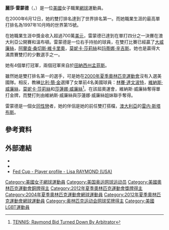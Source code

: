 {{noteTA
|G1=Tennis
}}
{{Infobox 网球
|姓名=Lisa Raymond
|照片=Lisa Raymond 2006 Australian Open.jpg
|国籍={{USA}}
|生日={{birth_date_and_age|1973|8|10|mf=y}}
|出生地= {{USA}}
|居住地= {{USA}}
|身高=165
|体重=55
|持拍手=右
|反拍=
|转职业年=1993
|球拍=
|球衣=
|球鞋=
|单打最高排名=15（1997年10月20日）
|双打最高排名='''1'''（2000年6月12日）
|现单打排名=
|现双打排名=
|单打冠军头衔= WTA級─4個
|双打冠军头衔= WTA級─68個<br />ITF級─1
|职业战绩=
|奖金=$7,961,311
|澳网最好成绩=八強（2002、2009）
|法网最好成绩=第四輪（2007）
|温网最好成绩=八強（2006、2008，2009）
|美网最好成绩=第四輪（2005、2007）
|澳網雙打最好成績='''冠軍'''（2000）
|法網雙打最好成績='''冠軍'''（2006）
|溫網雙打最好成績='''冠軍'''（2001）
|美網雙打最好成績='''冠軍'''（2001、2005、2011）
|澳網混雙最好成績=
|法網混雙最好成績='''冠軍'''（2003）
|溫網混雙最好成績='''冠軍'''（1999）
|美網混雙最好成績='''冠軍'''（1996、2002）
|大满贯个数=雙打5個，混雙4個
|奥运会最好成绩=
|Mixed                         = yes
|OlympicMixedDoublesresult    = [[Image:Bronze_medal.svg|25px]] '''銅牌'''（2012）
}}

'''麗莎·雷蒙德'''（{{lang-en|'''Lisa Raymond'''}}，{{bd|1973年|8月10日|catIdx=Raymond}}）是一位[[美國|美國]]女子職業[[網球|網球]]運動員。

在2000年6月12日，她的雙打排名達到了世界排名第一。而她職業生涯的最高單打排名為1997年10月時的世界第15號。

在她職業生涯中獎金收入超過700萬[[美元|美元]]，雷蒙德已達到在單打四分之一決賽在澳大利亞公開賽和溫布頓。雷蒙德是一位右手持拍的球員，在雙打比賽已經贏了[[大威廉絲|大威廉絲]]，[[阿蘭查·桑切斯·維卡里奧|阿蘭查·桑切斯·維卡里奧]]，[[莫妮卡·莎莉絲|莫妮卡·莎莉絲]]和[[玛蒂娜·辛吉斯|玛蒂娜·辛吉斯]]。她也是贏得大滿貫賽雙打的少數選手之一。

她有4個單打冠軍，兩個冠軍來自於[[田納西州|田納西州]][[孟菲斯|孟菲斯]]。

雖然她是雙打排名第一的選手，可是她在[[2000年夏季奧林匹克運動會|2000年夏季奧林匹克運動會]]沒有入選美國隊。相反，教練[[比利·簡·金|比利·簡·金]]選擇了女單前4名美國球員：[[林賽·達文波特|林賽·達文波特]]，[[維納斯·威廉絲|維納斯·威廉絲]]，[[莫妮卡·莎莉絲|莫妮卡·莎莉絲]]和[[莎蓮娜·威廉絲|莎蓮娜·威廉絲]]<ref>[http://query.nytimes.com/gst/fullpage.html?res=9A04E0D81731F937A1575BC0A9669C8B63 TENNIS; Raymond Bid Turned Down By Arbitrator]</ref>。在該屆奧運會，維納斯·威廉絲奪得單打金牌，而雙打則由維納斯·威廉絲與莎蓮娜·威廉絲姐妹聯手奪得。

雷蒙德是一個女[[同性戀|同性戀]]者，她的伴侶是她的前任雙打搭檔，[[澳大利亞|澳大利亞]]的[[雷内·斯塔布斯|雷内·斯塔布斯]]。

== 參考資料 ==
{{reflist}}

== 外部連結 ==
{{Commonscat|Lisa Raymond}}
* {{Wta|6840}}
* {{ITF Profile|id=20000238}}
* [http://www.fedcup.com/en/players/player/profile.aspx?playerid=20000238 Fed Cup - Player profile - Lisa RAYMOND (USA)]{{Wayback|url=http://www.fedcup.com/en/players/player/profile.aspx?playerid=20000238 |date=20150406204843 }}

{{Authority control}}
{{DEFAULTSORT:Raymond, Lisa}}
[[Category:美國女子網球運動員|Category:美國女子網球運動員]]
[[Category:美国奥运网球运动员|Category:美国奥运网球运动员]]
[[Category:美國奧林匹克運動會銅牌得主|Category:美國奧林匹克運動會銅牌得主]]
[[Category:2012年夏季奧林匹克運動會獎牌得主|Category:2012年夏季奧林匹克運動會獎牌得主]]
[[Category:2004年夏季奧林匹克運動會網球運動員|Category:2004年夏季奧林匹克運動會網球運動員]]
[[Category:2012年夏季奧林匹克運動會網球運動員|Category:2012年夏季奧林匹克運動會網球運動員]]
[[Category:奥林匹克运动会网球奖牌得主|Category:奥林匹克运动会网球奖牌得主]]
[[Category:美國LGBT運動員|Category:美國LGBT運動員]]